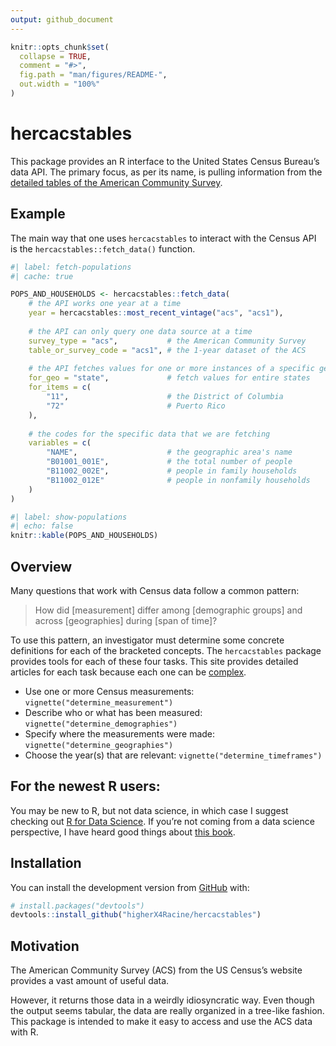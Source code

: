 ```yaml
---
output: github_document
---
```


<!-- README.md is generated from README.Rmd. Please edit that file -->

```r
knitr::opts_chunk$set(
  collapse = TRUE,
  comment = "#>",
  fig.path = "man/figures/README-",
  out.width = "100%"
)
```

# hercacstables

This package provides an R interface to the United States Census Bureau's data
API.
The primary focus, as per its name, is pulling information from the
[detailed tables of the American Community Survey](https://www.census.gov/programs-surveys/acs/data/data-tables.html).

<!-- badges: start -->
<!-- badges: end -->

## Example

The main way that one uses `hercacstables` to interact with the Census API is
the `hercacstables::fetch_data()` function.

```r
#| label: fetch-populations
#| cache: true

POPS_AND_HOUSEHOLDS <- hercacstables::fetch_data(
    # the API works one year at a time
    year = hercacstables::most_recent_vintage("acs", "acs1"),
    
    # the API can only query one data source at a time
    survey_type = "acs",           # the American Community Survey
    table_or_survey_code = "acs1", # the 1-year dataset of the ACS
    
    # the API fetches values for one or more instances of a specific geography
    for_geo = "state",             # fetch values for entire states
    for_items = c(
        "11",                      # the District of Columbia
        "72"                       # Puerto Rico
    ),
    
    # the codes for the specific data that we are fetching
    variables = c(
        "NAME",                    # the geographic area's name
        "B01001_001E",             # the total number of people
        "B11002_002E",             # people in family households
        "B11002_012E"              # people in nonfamily households
    )
)
```

```r
#| label: show-populations
#| echo: false
knitr::kable(POPS_AND_HOUSEHOLDS)
```

## Overview

Many questions that work with Census data follow a common pattern:

> How did [measurement] differ among [demographic groups] and across
[geographies] during [span of time]?

To use this pattern, an investigator must determine some concrete definitions
for each of the bracketed concepts.
The `hercacstables` package provides tools for each of these four tasks.
This site provides detailed articles for each task because each one can be
[complex](https://www.census.gov/data/developers/guidance/api-user-guide.Core_Concepts.html).

* Use one or more Census measurements: `vignette("determine_measurement")`
* Describe who or what has been measured: `vignette("determine_demographies")`
* Specify where the measurements were made: `vignette("determine_geographies")`
* Choose the year(s) that are relevant: `vignette("determine_timeframes")`

## For the newest R users:

You may be new to R, but not data science, in which case I suggest checking out
[R for Data Science](https://r4ds.hadley.nz/intro.html).
If you're not coming from a data science perspective, I have heard good things
about [this book](https://datascienceineducation.com/).

## Installation

You can install the development version from [GitHub](https://github.com/) with:

``` r
# install.packages("devtools")
devtools::install_github("higherX4Racine/hercacstables")
```

## Motivation

The American Community Survey (ACS) from the US Census's website provides a vast
amount of useful data.

However, it returns those data in a weirdly idiosyncratic way.
Even though the output seems tabular, the data are really organized in a
tree-like fashion.
This package is intended to make it easy to access and use the ACS data with R.
